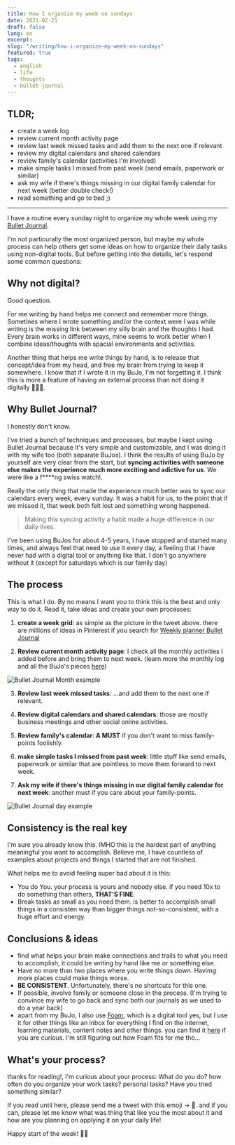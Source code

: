 ```yaml
---
title: How I organize my week on sundays
date: 2021-02-21
draft: false
lang: en
excerpt:
slug: "/writing/how-i-organize-my-week-on-sundays"
featured: true
tags:
  - english
  - life
  - thoughts
  - bullet-journal
---
```


## TLDR;

- create a week log
- review current month activity page
- review last week missed tasks and add them to the next one if relevant
- review my digital calendars and shared calendars
- review family's calendar (activities I'm involved)
- make simple tasks I missed from past week (send emails, paperwork or similar)
- ask my wife if there's things missing in our digital family calendar for next week (better double check!)
- read something and go to bed ;)

---

I have a routine every sunday night to organize my whole week using my [Bullet Journal](https://bulletjournal.com/).

<Tweet tweetLink="hhg2288/status/1363599084163072002" />

I'm not particurally the most organized person, but maybe my whole process can help others get some ideas on how to organize their daily tasks using non-digital tools. But before getting into the details, let's respond some common questions:

## Why not digital?

Good question.

For me writing by hand helps me connect and remember more things. Sometines where I wrote something and/or the context were I was while writing is the missing link between my silly brain and the thoughts I had. Every brain works in different ways, mine seems to work better when I combine ideas/thoughts with spacial environments and activities.

Another thing that helps me write things by hand, is to release that concept/idea from my head, and free my brain from trying to keep it somewhere. I know that if I wrote it in my BuJo, I'm not forgetting it. I think this is more a feature of having an external process than not doing it digitally 🤷🏼‍♂️.

## Why Bullet Journal?

I honestly don't know.

I've tried a bunch of techniques and processes, but maybe I kept using Bullet Journal because it's very simple and customizable, and I was doing it with my wife too (both separate BuJos). I think the results of using BuJo by yourself are very clear from the start, but **syncing activities with someone else makes the experience much more exciting and adictive for us**. We were like a f\*\*\*\*ng swiss watch!.

Really the only thing that made the experience much better was to sync our calendars every week, every sunday. It was a habit for us, to the point that if we missed it, that week both felt lost and something wrong happened.

> Making this syncing activity a habit made a huge difference in our daily lives.

I've been using BuJos for about 4-5 years, I have stopped and started many times, and always feel that need to use it every day, a feeling that I have never had with a digital tool or anything like that. I don't go anywhere without it (except for saturdays which is our family day)

## The process

This is what I do. By no means I want you to think this is the best and only way to do it. Read it, take ideas and create your own processes:

1. **create a week grid**: as simple as the picture in the tweet above. there are millions of ideas in Pinterest if you search for [Weekly planner Bullet Journal](https://www.pinterest.es/search/pins/?rs=ac&len=2&q=weekly%20planner%20bullet%20journal&eq=Weekly%20planner%20Bullet%20Journal&etslf=2660&term_meta[]=weekly%7Cautocomplete%7C0&term_meta[]=planner%7Cautocomplete%7C0&term_meta[]=bullet%7Cautocomplete%7C0&term_meta[]=journal%7Cautocomplete%7C0)

2. **Review current month activity page**: I check all the monthly activities I added before and bring them to next week. (learn more the monthly log and all the BuJo's pieces [here](https://bulletjournal.com/pages/learn))

![Bullet Journal Month example](./bujo-month.jpg)

3. **Review last week missed tasks**: ...and add them to the next one if relevant.

4. **Review digital calendars and shared calendars**: those are mostly business meetings and other social online activities.

5. **Review family's calendar**: **A MUST** if you don't want to miss family-points foolishly.
6. **make simple tasks I missed from past week**: little stuff like send emails, paperwork or similar that are pointless to move them forward to next week.
7. **Ask my wife if there's things missing in our digital family calendar for next week**: another must if you care about your family-points.

![Bullet Journal day example](./bujo-day.jpg)

## Consistency is the real key

I'm sure you already know this. IMHO this is the hardest part of anything meaningful you want to accomplish. Believe me, I have countless of examples about projects and things I started that are not finished.

What helps me to avoid feeling super bad about it is this:

- You do You. your process is yours and nobody else. if you need 10x to do something than others, **THAT'S FINE**.
- Break tasks as small as you need them. is better to accomplish small things in a consisten way than bigger things not-so-consistent, with a huge effort and energy.

## Conclusions & ideas

- find what helps your brain make connections and trails to what you need to accomplish, it could be writing by hand like me or something else.
- Have no more than two places where you write things down. Havimg more places could make things worse.
- **BE CONSISTENT**. Unfortunately, there's no shortcuts for this one.
- If possible, involve family or someone close in the process. (I'm trying to convince my wife to go back and sync both our journals as we used to do a year back)
- apart from my BuJo, I also use [Foam](https://foambubble.github.io/foam/), which is a digital tool yes, but I use it for other things like an inbox for everything I find on the internet, learning materials, content notes and other things. you can find it [here](https://horacioh.github.io/braindump/) if you are curious. I'm still figuring out how Foam fits for me tho...

## What's your process?

thanks for reading!, I'm curious about your process: What do you do? how often do you organize your work tasks? personal tasks? Have you tried something similar?

If you read until here, please send me a tweet with this emoji -> 🌱. and if you can, please let me know what was thing that like you the most about it and how are you planning on applying it on your daily life!

Happy start of the week! 💪🏼
